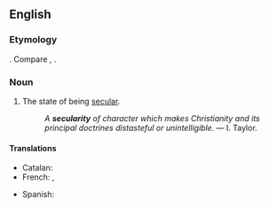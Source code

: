 ==English==
{{wikipedia}}

===Etymology===
{{suffix|secular|ity|lang=en}}. Compare {{cog|fr|sécularité}}, {{cog|la|saecularitas}}.

===Noun===
{{en-noun|~|secularities}}

# The state of being [[secular]].
#: ''A '''secularity''' of character which makes Christianity and its principal doctrines distasteful or unintelligible.'' &mdash; I. Taylor.

====Translations====
{{trans-top|state of being secular}}
* Catalan: {{t|ca|secularitat|f}}
* French: {{t+|fr|sécularité|f}}, {{t+|fr|laïcité|f}}
{{trans-mid}}
* Spanish: {{t+|es|secularidad|f}}
{{trans-bottom}}